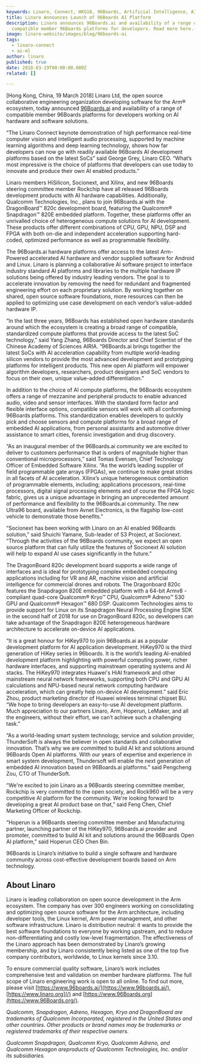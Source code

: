```yaml
---
keywords: Linaro, Connect, HKG18, 96Boards, Artificial Intelligence, AI, Platforms
title: Linaro Announces Launch of 96Boards AI Platform
description: Linaro announces 96Boards.ai and availability of a range of
  compatible member 96Boards platforms for developers. Read more here.
image: linaro-website/images/blog/96boards-ai
tags:
  - linaro-connect
  - ai-ml
author: linaro
published: true
date: 2018-03-19T00:00:00.000Z
related: []

---
```


\[Hong Kong, China, 19 March 2018] Linaro Ltd, the open source collaborative engineering organization developing software for the Arm® ecosystem, today announced [96Boards.ai](https://www.96boards.ai) and availability of a range of compatible member 96Boards platforms for developers working on AI hardware and software solutions.

“The Linaro Connect keynote demonstration of high performance real-time computer vision and intelligent audio processing, supported by machine learning algorithms and deep learning technology, shows how far developers can now go with readily available 96Boards AI development platforms based on the latest SoCs” said George Grey, Linaro CEO. “What’s most impressive is the choice of platforms that developers can use today to innovate and produce their own AI enabled products.”

Linaro members HiSilicon, Socionext, and Xilinx, and new 96Boards steering committee member Rockchip have all released 96Boards development products with AI hardware capabilities. Additionally, Qualcomm Technologies, Inc., plans to join 96Boards.ai with the DragonBoard™ 820c development board, featuring the Qualcomm® Snapdragon™ 820E embedded platform. Together, these platforms offer an unrivalled choice of heterogeneous compute solutions for AI development. These products offer different combinations of CPU, GPU, NPU, DSP and FPGA with both on-die and independent acceleration supporting hard-coded, optimized performance as well as programmable flexibility.

The 96Boards.ai hardware platforms offer access to the latest Arm-Powered accelerated AI hardware and vendor supplied software for Android and Linux. Linaro is planning a collaborative AI software project to interface industry standard AI platforms and libraries to the multiple hardware IP solutions being offered by industry leading vendors. The goal is to accelerate innovation by removing the need for redundant and fragmented engineering effort on each proprietary solution. By working together on shared, open source software foundations, more resources can then be applied to optimizing use case development on each vendor’s value-added hardware IP.

“In the last three years, 96Boards has established open hardware standards around which the ecosystem is creating a broad range of compatible, standardized compute platforms that provide access to the latest SoC technology,” said Yang Zhang, 96Boards Director and Chief Scientist of the Chinese Academy of Sciences AIRIA. “96Boards.ai brings together the latest SoCs with AI acceleration capability from multiple world-leading silicon vendors to provide the most advanced development and prototyping platforms for intelligent products. This new open AI platform will empower algorithm developers, researchers, product designers and SoC vendors to focus on their own, unique value-added differentiation.”

In addition to the choice of AI compute platforms, the 96Boards ecosystem offers a range of mezzanine and peripheral products to enable advanced audio, video and sensor interfaces. With the standard form factor and flexible interface options, compatible sensors will work with all conforming 96Boards platforms. This standardization enables developers to quickly pick and choose sensors and compute platforms for a broad range of embedded AI applications, from personal assistants and automotive driver assistance to smart cities, forensic investigation and drug discovery.

“As an inaugural member of the 96Boards.ai community we are excited to deliver to customers performance that is orders of magnitude higher than conventional microprocessors,” said Tomas Evensen, Chief Technology Officer of Embedded Software Xilinx. “As the world’s leading supplier of field programmable gate arrays (FPGAs), we continue to make great strides in all facets of AI acceleration. Xilinx’s unique heterogeneous combination of programmable elements, including; applications processors, real-time processors, digital signal processing elements and of course the FPGA logic fabric, gives us a unique advantage in bringing an unprecedented amount of performance and flexibility to the 96Boards.ai community. The new Ultra96 board, available from Avnet Electronics, is the flagship low-cost vehicle to demonstrate those benefits.”

“Socionext has been working with Linaro on an AI enabled 96Boards solution,” said Shuichi Yamane, Sub-leader of S3 Project, at Socionext. “Through the activities of the 96Boards community, we expect an open source platform that can fully utilize the features of Socionext AI solution will help to expand AI use cases significantly in the future.”

The DragonBoard 820c development board supports a wide range of interfaces and is ideal for prototyping complex embedded computing applications including for VR and AR, machine vision and artificial intelligence for commercial drones and robots. The Dragonboard 820c features the Snapdragon 820E embedded platform with a 64-bit Armv8 -compliant quad-core Qualcomm® Kryo™ CPU, Qualcomm® Adreno™ 530 GPU and Qualcomm® Hexagon™ 680 DSP. Qualcomm Technologies aims to provide support for Linux on its Snapdragon Neural Processing Engine SDK in the second half of 2018 for use on DragonBoard 820c, so developers can take advantage of the Snapdragon 820E heterogeneous hardware architecture to accelerate on-device AI applications.

“It is a great honour for HiKey970 to join 96Boards.ai as a popular development platform for AI application development. HiKey970 is the third generation of HiKey series in 96boards. It is the world’s leading AI-enabled development platform highlighting with powerful computing power, richer hardware interfaces, and supporting mainstream operating systems and AI stacks. The HiKey970 integrates Huawei's HiAI framework and other mainstream neural network frameworks, supporting both CPU and GPU AI calculations and NPU-based neural network computing hardware acceleration, which can greatly help on-device AI development.” said Eric Zhou, product marketing director of Huawei wireless terminal chipset BU. “We hope to bring developers an easy-to-use AI development platform. Much appreciation to our partners Linaro, Arm, Hoperun, LeMaker, and all the engineers, without their effort, we can’t achieve such a challenging task.”

“As a world-leading smart system technology, service and solution provider, ThunderSoft is always the believer in open standards and collaborative innovation. That’s why we are committed to build AI kit and solutions around 96Boards Open AI platforms. With our years of expertise and experience in smart system development, Thundersoft will enable the next generation of embedded AI innovation based on 96Boards.ai platforms.” said Pengcheng Zou, CTO of ThunderSoft.

“We're excited to join Linaro as a 96Boards steering committee member, Rockchip is very committed to the open society, and Rock960 will be a very competitive AI platform for the community. We're looking forward to developing a great AI product base on that,” said Feng Chen, Chief Marketing Officer of Rockchip.

“Hoperun is a 96Boards steering committee member and Manufacturing partner, launching partner of the HiKey970, 96Boards.ai provider and promoter, committed to build AI kit and solutions around the 96Boards Open AI platform,” said Hoperun CEO Chen Bin.

96Boards is Linaro’s initiative to build a single software and hardware community across cost-effective development boards based on Arm technology.

## About Linaro

Linaro is leading collaboration on open source development in the Arm ecosystem. The company has over 300 engineers working on consolidating and optimizing open source software for the Arm architecture, including developer tools, the Linux kernel, Arm power management, and other software infrastructure. Linaro is distribution neutral: it wants to provide the best software foundations to everyone by working upstream, and to reduce non-differentiating and costly low-level fragmentation. The effectiveness of the Linaro approach has been demonstrated by Linaro’s growing membership, and by Linaro consistently being listed as one of the top five company contributors, worldwide, to Linux kernels since 3.10.

To ensure commercial quality software, Linaro’s work includes comprehensive test and validation on member hardware platforms. The full scope of Linaro engineering work is open to all online. To find out more, please visit [https://www.96boards.ai/](https://www.96boards.ai/), [https://www.linaro.org](/) and [https://www.96Boards.org](https://www.96Boards.org/).

*Qualcomm, Snapdragon, Adreno, Hexagon, Kryo and DragonBoard are trademarks of Qualcomm Incorporated, registered in the United States and other countries. Other products or brand names may be trademarks or registered trademarks of their respective owners.*

*Qualcomm Snapdragon, Qualcomm Kryo, Qualcomm Adreno, and Qualcomm Hexagon areproducts of Qualcomm Technologies, Inc. and/or its subsidiaries.*
